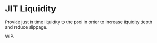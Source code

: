 # JIT Liquidity

Provide just in time liquidity to the pool in order to increase liquidity depth and reduce slippage.

WIP.
